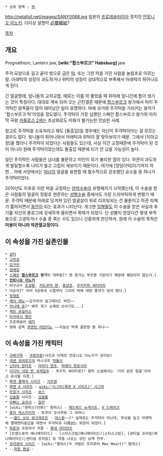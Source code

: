  * 상위 항목 : [[턱]]

http://netafull.net/images/SANY0068.jpg
일본의 [[프로레슬러]]이자 정치인 [[안토니오 이노키]]. 더이상 설명이 [[必要韓紙]]?

[[목차]]
== 개요 ==
Prognathism, Lantern jaw, '''[wiki:"합스부르크" Habsburg]''' jaw

주걱 모양으로 길고 끝이 밖으로 굽은 [[턱]]. 또는 그런 턱을 가진 사람을 놀림조로 이르는 말. 아래턱의 성장이 과도하거나 위턱의 성장이 상대적으로 부족해서 아래턱이 튀어나오게 된다.
 
긴 얼굴형태, 앞니들의 교차교합, 때로는 이를 악 물었을 때 위아래 앞니간에 틈이 생기는 것이 특징이다. 대대로 계속 되어 오는 근친결혼 때문에 [[합스부르크]] 왕가에서 턱이 주걱턱인 왕족들이 많이 태어났던 일이 유명하다. 아예 과거에 주걱턱을 가리키는 용어가 '합스부르크 턱'이었을 정도였다. 주걱턱이 가장 심했던 스페인 합스부르크 왕가의 마지막 국왕 [[카를로스 2세]]는 초상화로도 미화가 불가능한 안습한 사례.   

참고로 주걱턱을 소유자라고 해도 [돌출입]일 경우에는 자신이 주걱턱이라는 걸 모르는 경우도 많다. 윗니들이 튀어나와서 아래턱과 위턱이 잘 맞아보이기 때문. 그래서 [치아교정]을 했더니 주걱턱이 되었다는 사람들도 있는데, 사실 이건 교정때문에 주걱턱이 된 것이 아니라 원래 주걱턱이었는데도 돌출입 때문에 티가 안 났을 가능성이 높다.

일단 주걱턱인 사람들은 남녀를 불문하고 미인이 되기 불리한 점이 있다. 하관이 과도하게 발달할수록 나이가 들고 고집이 세보이기 때문이다. 여기에 [엉덩이턱]이기까지 하면... 아예 서양에서는 [[마녀]]의 얼굴을 표현할 때 필수적으로 강조했던 요소들 중 하나가 주걱턱이었다.

2010년도 이후로 이런 턱을 교정하는 [[양악수술]]이 유명해지기 시작했는데, 이 수술을 받은 사람들의 얼굴이 정말로 현존하는 [[성형수술]] 중에서도 가장 드라마틱하게 변했기 때문. 주걱턱 때문에 아래로 당겨져 있던 얼굴살이 위로 리프팅되는 건 물론이고 하관 자체가 짧아지면서 [[동안]]이 되는 효과가 나타난다. 개그맨 [[임혁필]]도 이 수술을 받은 사실과 후기를 자신의 블로그에 상세하게 올리면서 화제가 되었다. 단 섣불리 받았다간 평생 부작용으로 고생하거나 수술 중 죽는 수도 있으니 신중하게 판단하자. 원래 이 수술의 목적은 '''미용이 아니라 악관절교정이다.''' 

== 이 속성을 가진 실존인물 ==
 * [[강타]]
 * [[고아성]]
 * [[김구라]]
 * [[권해효]]
 * [[스페인]] '''[[합스부르크]] 왕가'''의 대부분[* 현 왕가는 부르봉 가문이기 때문에 해당되지 않는다.]
 * '''[[안토니오 이노키]]'''
 * 야구선수 [[조성환]], [[카도쿠라 켄]], [[홍성흔]], [[우치카와 세이이치]]
 * 이순자[* 이미 5공화국 시절부터 그녀의 턱에 대한 풍자가 있어 왔다.]
 * [[정형돈]]
 * [[제이 레노]]~~김구라의 업그레이드 버전~~
 * [[카나메 준]][* 배우 개그 소재로 쓰이기도...]
 * [[케빈 유킬리스]]
 * [[타카하시 명인]]
 * 프로레슬러 [[에지]]
 * 영화 감독 [[쿠엔틴 타란티노]] ~~사실상 턱계 끝판왕 중 하나~~
== 이 속성을 가진 캐릭터 ==
 * [[괴짜가족]] - [[국회의원]](사진과 아래의 안토니오 이노키가 모티브)
 * [[넥센 히어로즈]]의 마스코트 [[턱돌이]]
 * [[닌타마 란타로]] - [[야마다 덴조]], [[히에다 핫포사이]]
 * [[다다미 넉장 반 세계일주]] - 히구치 세이타로[* 원작 소설에서는 '가지 같은 얼굴'이라고 묘사될 지경.]
 * [[록맨 클래식 시리즈]] - [[거츠맨]]
 * [[록맨 X 시리즈]] - [[wiki:"시그마(록맨 X 시리즈)" 시그마]]
 * [[마징가 시리즈]] - [[보스]]
 * [[심술통]] 시리즈 - [[심술통]]
 * [[아빠는 요리사]] - [[일미]]
 * [wiki:"원피스(만화)" 원피스] - [[에드워드 뉴게이트]], [[X 드레이크]]
 * [[용자 엑스카이저]] - 토쿠다 오사무와 그 어머니
 * ~~[[월드 오브 워크래프트]] - [[데스윙]]~~[* 실제로는 주걱턱이 아닌데, 부상을 입고 아랫턱에 엘레멘티움갑을 대면서 주걱턱과 다름없는 외양이 되었다.]
 * [[최훈]]의 프로야구 카툰 - [[롯데 자이언츠]]
 * [트랜스포머 애니메이티드] - [스타스크림(애니메이티드)|스타스크림], [센티널 프라임(애니메이티드)|센티널 프라임] 등 작중 나오는 성인 남캐 전부. 
 * [[프리큐어 시리즈]] - [wiki:"발데스(두 사람은 프리큐어 Max Heart)" 발데스]
 * --[[학원 핸섬]]--
